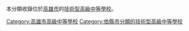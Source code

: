 本分類收錄位於[[高雄市|高雄市]]的[[技術型高級中等學校|技術型高級中等學校]]。

[[Category:高雄市高級中等學校|Category:高雄市高級中等學校]]
[[Category:依縣市分類的技術型高級中等學校|Category:依縣市分類的技術型高級中等學校]]